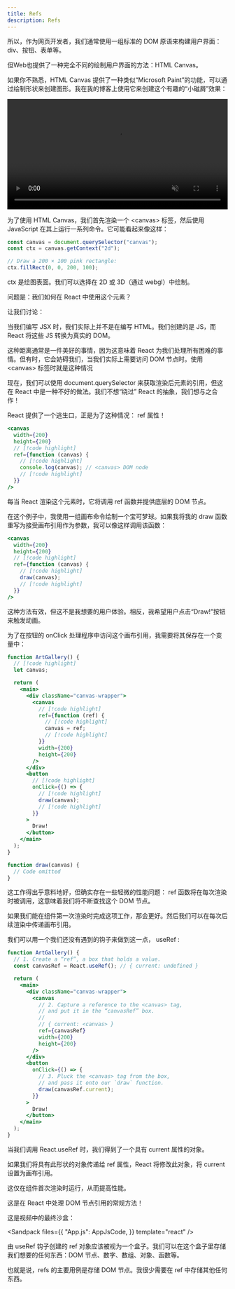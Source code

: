 ```yaml
---
title: Refs
description: Refs
---
```



所以，作为网页开发者，我们通常使用一组标准的 DOM 原语来构建用户界面：div、按钮、表单等。

但Web也提供了一种完全不同的绘制用户界面的方法：HTML Canvas。

如果你不熟悉，HTML Canvas 提供了一种类似“Microsoft Paint”的功能，可以通过绘制形状来创建图形。我在我的博客上使用它来创建这个有趣的“小磁屑”效果：

<video controls loop muted playsInline width="100%">
  <source src="/react/module3/beatmapper.mp4" type="video/mp4" />
</video>

为了使用 HTML Canvas，我们首先渲染一个 \<canvas> 标签，然后使用 JavaScript 在其上运行一系列命令。它可能看起来像这样：

```jsx
const canvas = document.querySelector("canvas");
const ctx = canvas.getContext("2d");

// Draw a 200 × 100 pink rectangle:
ctx.fillRect(0, 0, 200, 100);
```

ctx 是绘图表面。我们可以选择在 2D 或 3D（通过 webgl）中绘制。

问题是：我们如何在 React 中使用这个元素？

让我们讨论：

<Accordions>

<Accordion type='info' title='视频摘要'>

当我们编写 JSX 时，我们实际上并不是在编写 HTML。我们创建的是 JS，而 React 将这些 JS 转换为真实的 DOM。

这种距离通常是一件美好的事情，因为这意味着 React 为我们处理所有困难的事情。但有时，它会妨碍我们，当我们实际上需要访问 DOM 节点时。使用 \<canvas> 标签时就是这种情况

现在，我们可以使用 document.querySelector 来获取渲染后元素的引用，但这在 React 中是一种不好的做法。我们不想“绕过” React 的抽象，我们想与之合作！

React 提供了一个逃生口，正是为了这种情况： ref 属性！

```jsx
<canvas
  width={200}
  height={200}
  // [!code highlight]
  ref={function (canvas) {
    // [!code highlight]
    console.log(canvas); // <canvas> DOM node
    // [!code highlight]
  }}
/>
```

每当 React 渲染这个元素时，它将调用 ref 函数并提供底层的 DOM 节点。

在这个例子中，我使用一组画布命令绘制一个宝可梦球。如果我将我的 draw 函数重写为接受画布引用作为参数，我可以像这样调用该函数：

```jsx
<canvas
  width={200}
  height={200}
  // [!code highlight]
  ref={function (canvas) {
    // [!code highlight]
    draw(canvas);
    // [!code highlight]
  }}
/>
```

这种方法有效，但这不是我想要的用户体验。相反，我希望用户点击“Draw!”按钮来触发动画。

为了在按钮的 onClick 处理程序中访问这个画布引用，我需要将其保存在一个变量中：

```jsx
function ArtGallery() {
  // [!code highlight]
  let canvas;

  return (
    <main>
      <div className="canvas-wrapper">
        <canvas
          // [!code highlight]
          ref={function (ref) {
            // [!code highlight]
            canvas = ref;
            // [!code highlight]
          }}
          width={200}
          height={200}
        />
      </div>
      <button
        // [!code highlight]
        onClick={() => {
          // [!code highlight]
          draw(canvas);
          // [!code highlight]
        }}
      >
        Draw!
      </button>
    </main>
  );
}

function draw(canvas) {
  // Code omitted
}
```

这工作得出乎意料地好，但确实存在一些轻微的性能问题： ref 函数将在每次渲染时被调用，这意味着我们将不断查找这个 DOM 节点。

如果我们能在组件第一次渲染时完成这项工作，那会更好。然后我们可以在每次后续渲染中传递画布引用。

我们可以用一个我们还没有遇到的钩子来做到这一点， useRef :

```jsx
function ArtGallery() {
  // 1. Create a “ref”, a box that holds a value.
  const canvasRef = React.useRef(); // { current: undefined }

  return (
    <main>
      <div className="canvas-wrapper">
        <canvas
          // 2. Capture a reference to the <canvas> tag,
          // and put it in the “canvasRef” box.
          //
          // { current: <canvas> }
          ref={canvasRef}
          width={200}
          height={200}
        />
      </div>
      <button
        onClick={() => {
          // 3. Pluck the <canvas> tag from the box,
          // and pass it onto our `draw` function.
          draw(canvasRef.current);
        }}
      >
        Draw!
      </button>
    </main>
  );
}
```

当我们调用 React.useRef 时，我们得到了一个具有 current 属性的对象。

如果我们将具有此形状的对象传递给 ref 属性，React 将修改此对象，将 current 设置为画布引用。

这仅在组件首次渲染时运行，从而提高性能。

这是在 React 中处理 DOM 节点引用的常规方法！

</Accordion>

</Accordions>

这是视频中的最终沙盒：

<Sandpack
  files={{
    "App.js": AppJsCode,
  }}
  template="react"
/>

<Callout title='不仅仅是针对 DOM 节点！'>

由 useRef 钩子创建的 ref 对象应该被视为一个盒子。我们可以在这个盒子里存储我们想要的任何东西：DOM 节点、数字、数组、对象、函数等。

也就是说，refs 的主要用例是存储 DOM 节点。我很少需要在 ref 中存储其他任何东西。

</Callout>
